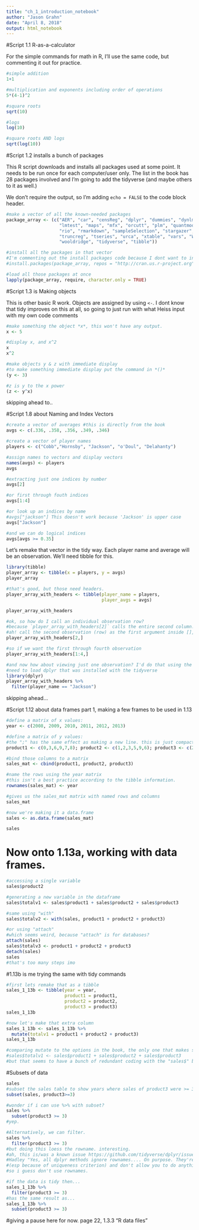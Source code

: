 ```yaml
---
title: "ch_1_introduction_notebook"
author: "Jason Grahn"
date: "April 8, 2018"
output: html_notebook
---
```


#Script 1.1 R-as-a-calculator

For the simple commands for math in R, I'll use the same code, but commenting it out for practice. 
```r
#simple addition
1+1

#multiplication and exponents including order of operations
5*(4-1)^2

#square roots
sqrt(10)

#logs
log(10)

#square roots AND logs
sqrt(log(10))
```

#Script 1.2 installs a bunch of packages

This R script downloads and installs all packages used at some point. It needs to be run once for each computer/user only. The list in the book has 28 packages involved and I'm going to add the tidyverse (and maybe others to it as well.)

We don't require the output, so I'm adding `echo = FALSE` to the code block header.

```r
#make a vector of all the known-needed packages
package_array <- (c("AER", "car", "censReg", "dplyr", "dummies", "dynlm", "effects", "ggplot2",
                    "lmtest", "maps", "mfx", "orcutt", "plm", "quantmod", "sandwich", "quantreg", 
                    "rio", "rmarkdown", "sampleSelection", "stargazer", "survival", "systemfit",
                    "truncreg", "tseries", "urca", "xtable", "vars", "WDI", "xts", "zoo", 
                    "wooldridge", "tidyverse", "tibble"))

#install all the packages in that vector
#I'm commenting out the install packages code because I dont want to install these packages everytime I knit this file!
#install.packages(package_array, repos = "http://cran.us.r-project.org")

#load all those packages at once
lapply(package_array, require, character.only = TRUE)
```


#Script 1.3 is Making objects

This is other basic R work. Objects are assigned by using `<-`. I dont know that tidy improves on this at all, so going to just run with what Heiss input with my own code comments

```r
#make something the object *x*, this won't have any output.
x <- 5

#display x, and x^2
x
x^2

#make objects y & z with immediate display
#to make something immediate display put the command in *()*
(y <- 3)

#z is y to the x power
(z <- y^x)

```

skipping ahead to..

#Script 1.8 about Naming and Index Vectors

```r
#create a vector of averages #this is directly from the book
avgs <- c(.336, .358, .356, .349, .346)

#create a vector of player names
players <- c("Cobb","Hornsby", "Jackson", "o'Doul", "Delahanty")

#assign names to vectors and display vectors
names(avgs) <- players
avgs

#extracting just one indices by number
avgs[2]

#or first through fouth indices
avgs[1:4]

#or look up an indices by name
#avgs["jackson"] This doesn't work because 'Jackson' is upper case
avgs["Jackson"]

#and we can do logical indices
avgs[avgs >= 0.35]
```


Let's remake that vector in the tidy way. Each player name and average will be an observation. We'll need tibble for this.

```r
library(tibble)
player_array <- tibble(x = players, y = avgs)
player_array

#that's good, but those need headers. 
player_array_with_headers <- tibble(player_name = players, 
                                    player_avgs = avgs)

player_array_with_headers

#ok, so how do I call an individual observation row?  
#because `player_array_with_headers[2]` calls the entire second column...
#ah! call the second observation (row) as the first argument inside [], with nothing as the second argument. 
player_array_with_headers[2,]

#so if we want the first through fourth observation
player_array_with_headers[1:4,]

#and now how about viewing just one observation? I'd do that using the pipe and a dplyr filter
#need to load dplyr that was installed with the tidyverse
library(dplyr)
player_array_with_headers %>% 
  filter(player_name == "Jackson")
```

skipping ahead...

#Script 1.12 about data frames part 1, making a few frames to be used in 1.13


```r
#define a matrix of x values:
year <- c(2008, 2009, 2010, 2011, 2012, 2013)

#define a matrix of y values:
#the ";" has the same effect as making a new line. this is just compacting the code.
product1 <- c(0,3,6,9,7,8); product2 <- c(1,2,3,5,9,6); product3 <- c(2,4,4,2,3,2)

#bind those columns to a matrix
sales_mat <- cbind(product1, product2, product3)

#name the rows using the year matrix
#this isn't a best practice according to the tibble information.
rownames(sales_mat) <- year

#gives us the sales_mat matrix with named rows and columns
sales_mat

#now we're making it a data.frame
sales <- as.data.frame(sales_mat)

sales
```

# Now onto 1.13a, working with data frames.

```r
#accessing a single variable
sales$product2

#generating a new variable in the dataframe
sales$totalv1 <- sales$product1 + sales$product2 + sales$product3

#same using "with"
sales$totalv2 <- with(sales, product1 + product2 + product3)

#or using "attach"
#which seems weird, because "attach" is for databases?
attach(sales)
sales$totalv3 <- product1 + product2 + product3 
detach(sales)
sales
#that's too many steps imo
```



#1.13b is me trying the same with tidy commands\

```r
#first lets remake that as a tibble 
sales_1_13b <- tibble(year = year,
                      product1 = product1,
                      product2 = product2,
                      product3 = product3)
sales_1_13b

#now let's make that extra column
sales_1_13b <- sales_1_13b %>% 
  mutate(totalv1 = product1 + product2 + product3)
sales_1_13b

#comparing mutate to the options in the book, the only one that makes sense for small datasets (to me) is 
#sales$totalv1 <- sales$product1 + sales$product2 + sales$product3
#but that seems to have a bunch of redundant coding with the "sales$" being reused so often
```

#Subsets of data

```r
sales
#subset the sales table to show years where sales of product3 were >= 3
subset(sales, product3>=3)

#wonder if i can use %>% with subset?
sales %>% 
  subset(product3 >= 3)
#yep.

#Alternatively, we can filter.
sales %>% 
  filter(product3 >= 3)
#but doing this loess the rowname. interesting.
#ah, this is/was a known issue https://github.com/tidyverse/dplyr/issues/366
#Hadley "Yes, all dplyr methods ignore rownames.... On purpose. They're hard to get right in general 
#(esp because of uniqueness criterion) and don't allow you to do anything that you can't otherwise do."
#so i guess don't use rownames.

#if the data is tidy then... 
sales_1_13b %>% 
  filter(product3 >= 3)
#has the same result as...
sales_1_13b %>% 
  subset(product3 >= 3)

```

#giving a pause here for now. page 22, 1.3.3 "R data files"
